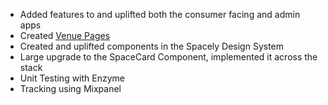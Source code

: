 - Added features to and uplifted both the consumer facing and admin apps
- Created [Venue Pages](https://www.notion.so/perrott/Matt-Perrott-s-REAsume-18b9a54b2ca940269994a3295361036f#d9dbd5755dd14c68b440dd634b304720)
- Created and uplifted components in the Spacely Design System
- Large upgrade to the SpaceCard Component, implemented it across the stack
- Unit Testing with Enzyme
- Tracking using Mixpanel
